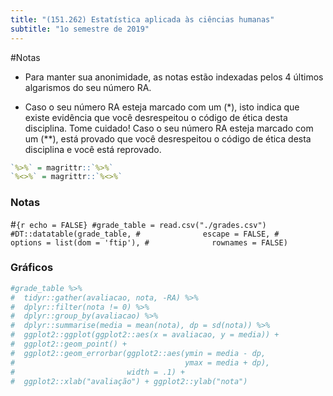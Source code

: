 ```yaml
---
title: "(151.262) Estatística aplicada às ciências humanas"
subtitle: "1o semestre de 2019"
---
```


#Notas

- Para manter sua anonimidade,
as notas estão indexadas pelos 
4 últimos algarismos do seu número RA.

- Caso o seu número RA esteja marcado com um (*),
isto indica que existe evidência que você desrespeitou o
código de ética desta disciplina. Tome cuidado!
Caso o seu número RA esteja marcado com um (**),
está provado que você desrespeitou o 
código de ética desta disciplina e você está reprovado.

```r
`%>%` = magrittr::`%>%`
`%<>%` = magrittr::`%<>%`
```

### Notas
#```{r echo = FALSE}
#grade_table = read.csv("./grades.csv")
#DT::datatable(grade_table,
#              escape = FALSE,
#              options = list(dom = 'ftip'),
#              rownames = FALSE)
```

### Gráficos

```r
#grade_table %>% 
#  tidyr::gather(avaliacao, nota, -RA) %>%
#  dplyr::filter(nota != 0) %>% 
#  dplyr::group_by(avaliacao) %>% 
#  dplyr::summarise(media = mean(nota), dp = sd(nota)) %>% 
#  ggplot2::ggplot(ggplot2::aes(x = avaliacao, y = media)) +
#  ggplot2::geom_point() +
#  ggplot2::geom_errorbar(ggplot2::aes(ymin = media - dp,
#                                      ymax = media + dp),
#                         width = .1) +
#  ggplot2::xlab("avaliação") + ggplot2::ylab("nota")
```
